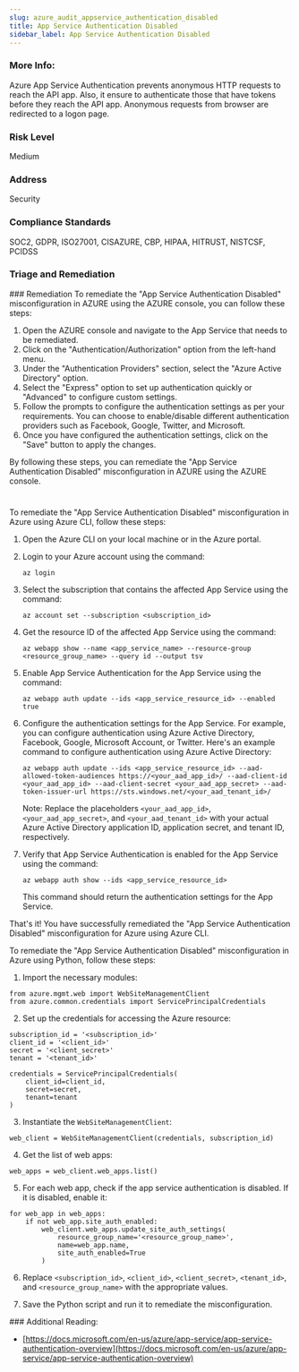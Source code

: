 ```yaml
---
slug: azure_audit_appservice_authentication_disabled
title: App Service Authentication Disabled
sidebar_label: App Service Authentication Disabled
---
```


### More Info:

Azure App Service Authentication prevents anonymous HTTP requests to reach the API app. Also, it ensure to authenticate those that have tokens before they reach the API app. Anonymous requests from browser are redirected to a logon page.

### Risk Level

Medium

### Address

Security

### Compliance Standards

SOC2, GDPR, ISO27001, CISAZURE, CBP, HIPAA, HITRUST, NISTCSF, PCIDSS


### Triage and Remediation
<Tabs>
<Tab title='Remediation'>
### Remediation

<AccordionGroup>
<Accordion title='Using Console' defaultOpen='true'>
To remediate the "App Service Authentication Disabled" misconfiguration in AZURE using the AZURE console, you can follow these steps:

1. Open the AZURE console and navigate to the App Service that needs to be remediated.
2. Click on the "Authentication/Authorization" option from the left-hand menu.
3. Under the "Authentication Providers" section, select the "Azure Active Directory" option.
4. Select the "Express" option to set up authentication quickly or "Advanced" to configure custom settings.
5. Follow the prompts to configure the authentication settings as per your requirements. You can choose to enable/disable different authentication providers such as Facebook, Google, Twitter, and Microsoft.
6. Once you have configured the authentication settings, click on the "Save" button to apply the changes.

By following these steps, you can remediate the "App Service Authentication Disabled" misconfiguration in AZURE using the AZURE console.

#
</Accordion>

<Accordion title='Using CLI'>
To remediate the "App Service Authentication Disabled" misconfiguration in Azure using Azure CLI, follow these steps:

1. Open the Azure CLI on your local machine or in the Azure portal.

2. Login to your Azure account using the command:

   ```
   az login
   ```

3. Select the subscription that contains the affected App Service using the command:

   ```
   az account set --subscription <subscription_id>
   ```

4. Get the resource ID of the affected App Service using the command:

   ```
   az webapp show --name <app_service_name> --resource-group <resource_group_name> --query id --output tsv
   ```

5. Enable App Service Authentication for the App Service using the command:

   ```
   az webapp auth update --ids <app_service_resource_id> --enabled true
   ```

6. Configure the authentication settings for the App Service. For example, you can configure authentication using Azure Active Directory, Facebook, Google, Microsoft Account, or Twitter. Here's an example command to configure authentication using Azure Active Directory:

   ```
   az webapp auth update --ids <app_service_resource_id> --aad-allowed-token-audiences https://<your_aad_app_id>/ --aad-client-id <your_aad_app_id> --aad-client-secret <your_aad_app_secret> --aad-token-issuer-url https://sts.windows.net/<your_aad_tenant_id>/
   ```

   Note: Replace the placeholders `<your_aad_app_id>`, `<your_aad_app_secret>`, and `<your_aad_tenant_id>` with your actual Azure Active Directory application ID, application secret, and tenant ID, respectively.

7. Verify that App Service Authentication is enabled for the App Service using the command:

   ```
   az webapp auth show --ids <app_service_resource_id>
   ```

   This command should return the authentication settings for the App Service.

That's it! You have successfully remediated the "App Service Authentication Disabled" misconfiguration for Azure using Azure CLI.
</Accordion>

<Accordion title='Using Python'>
To remediate the "App Service Authentication Disabled" misconfiguration in Azure using Python, follow these steps:

1. Import the necessary modules:

```
from azure.mgmt.web import WebSiteManagementClient
from azure.common.credentials import ServicePrincipalCredentials
```

2. Set up the credentials for accessing the Azure resource:

```
subscription_id = '<subscription_id>'
client_id = '<client_id>'
secret = '<client_secret>'
tenant = '<tenant_id>'

credentials = ServicePrincipalCredentials(
    client_id=client_id,
    secret=secret,
    tenant=tenant
)
```

3. Instantiate the `WebSiteManagementClient`:

```
web_client = WebSiteManagementClient(credentials, subscription_id)
```

4. Get the list of web apps:

```
web_apps = web_client.web_apps.list()
```

5. For each web app, check if the app service authentication is disabled. If it is disabled, enable it:

```
for web_app in web_apps:
    if not web_app.site_auth_enabled:
        web_client.web_apps.update_site_auth_settings(
            resource_group_name='<resource_group_name>',
            name=web_app.name,
            site_auth_enabled=True
        )
```

6. Replace `<subscription_id>`, `<client_id>`, `<client_secret>`, `<tenant_id>`, and `<resource_group_name>` with the appropriate values.

7. Save the Python script and run it to remediate the misconfiguration.
</Accordion>

</AccordionGroup>
</Tab>
</Tabs>
### Additional Reading:

- [https://docs.microsoft.com/en-us/azure/app-service/app-service-authentication-overview](https://docs.microsoft.com/en-us/azure/app-service/app-service-authentication-overview) 

